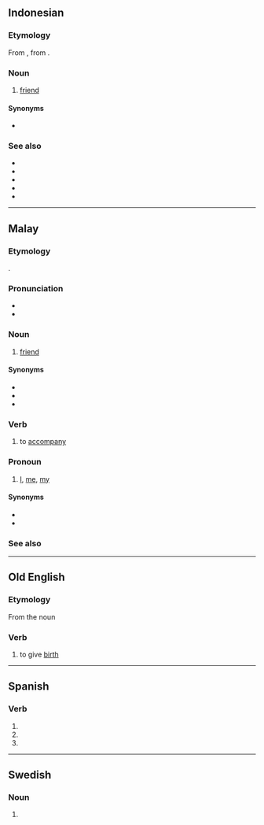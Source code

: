 {{also|témán}}
==Indonesian==

===Etymology===
From {{der|id|ms|teman}}, from {{der|id|ta|தமன்||friend; relative}}.

===Noun===
{{id-noun}}

# [[friend]]
#: {{ux|id|Kemarin aku pergi ke rumah '''teman'''.|translation=I was going to a friend's house yesterday}}

====Synonyms====
* {{l|id|kawan}}

===See also===
* {{l|id|teman wanita}}
* {{l|id|kawan perempuan}}
* {{l|id|cewek}}
* {{l|id|pacar}}
* {{l|id|tarok}}

----

==Malay==

===Etymology===
{{bor|ms|ta|தமன்}}.

===Pronunciation===
* {{IPA|/təman/|lang=ms}}
* {{rhymes|əman|man|an|lang=ms}}

===Noun===
{{head|ms|noun}}

# [[friend]] {{qualifier|person whose company one enjoys}}

====Synonyms====
* {{l|ms|kawan}}
* {{l|ms|rakan}}
* {{l|ms|sahabat}}

===Verb===
{{head|ms|verb|used in the form|menemani}}

# to [[accompany]]

===Pronoun===
{{head|ms|pronoun}}

# [[I]], [[me]], [[my]]

====Synonyms====
* {{l|ms|aku}}
* {{l|ms|saya}}

===See also===
{{ms-personal pronouns}}

----

==Old English==

===Etymology===
From the noun {{m|ang|tēam}}

===Verb===
{{ang-verb|head=tēman}}

# to give [[birth]]

----

==Spanish==

===Verb===
{{head|es|verb form}}

# {{es-verb form of|ending=er|mood=imperative|pers=2|formal=yes|number=plural|temer}}
# {{es-verb form of|ending=er|mood=subjunctive|tense=present|pers=2|formal=yes|number=plural|temer}}
# {{es-verb form of|ending=er|mood=subjunctive|tense=present|pers=3|number=plural|temer}}

----

==Swedish==

===Noun===
{{head|sv|noun form}}

# {{sv-noun-form-indef-pl|tema}}
